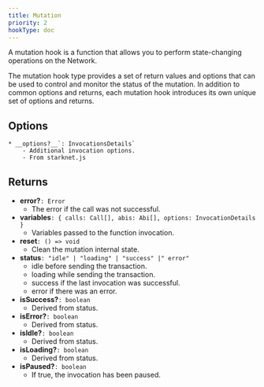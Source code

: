 ```yaml
---
title: Mutation
priority: 2
hookType: doc
---
```


A mutation hook is a function that allows you to perform state-changing operations on the Network. 

The mutation hook type provides a set of return values and options that can be used to control and monitor the status of the mutation.
In addition to common options and returns, each mutation hook introduces its own unique set of options and returns.

## Options

    * __options?__`: InvocationsDetails`
        - Additional invocation options.
        - From starknet.js

## Returns

- **error?**`: Error`
  - The error if the call was not successful.
- **variables**`: { calls: Call[], abis: Abi[], options: InvocationDetails }`
  - Variables passed to the function invocation.
- **reset**`: () => void`
  - Clean the mutation internal state.
- **status**`: "idle" | "loading" | "success" |" error"`
  - idle before sending the transaction.
  - loading while sending the transaction.
  - success if the last invocation was successful.
  - error if there was an error.
- **isSuccess?**`: boolean`
  - Derived from status.
- **isError?**`: boolean`
  - Derived from status.
- **isIdle?**`: boolean`
  - Derived from status.
- **isLoading?**`: boolean`
  - Derived from status.
- **isPaused?**`: boolean`
  - If true, the invocation has been paused.

